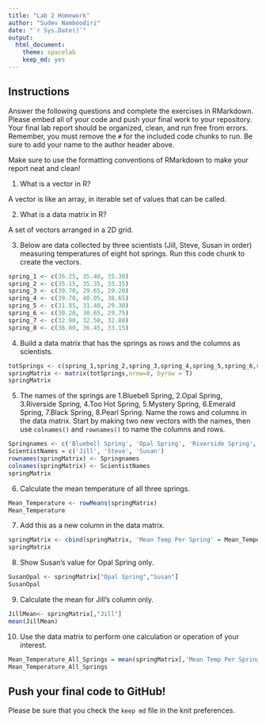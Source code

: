 ```yaml
---
title: "Lab 2 Homework"
author: "Sudev Namboodiri"
date: "`r Sys.Date()`"
output:
  html_document: 
    theme: spacelab
    keep_md: yes
---
```


## Instructions
Answer the following questions and complete the exercises in RMarkdown. Please embed all of your code and push your final work to your repository. Your final lab report should be organized, clean, and run free from errors. Remember, you must remove the `#` for the included code chunks to run. Be sure to add your name to the author header above.  

Make sure to use the formatting conventions of RMarkdown to make your report neat and clean!  

1. What is a vector in R?  

A vector is like an array, in iterable set of values that can be called. 

2. What is a data matrix in R?  

A set of vectors arranged in a 2D grid. 

3. Below are data collected by three scientists (Jill, Steve, Susan in order) measuring temperatures of eight hot springs. Run this code chunk to create the vectors.  
```r
spring_1 <- c(36.25, 35.40, 35.30)
spring_2 <- c(35.15, 35.35, 33.35)
spring_3 <- c(30.70, 29.65, 29.20)
spring_4 <- c(39.70, 40.05, 38.65)
spring_5 <- c(31.85, 31.40, 29.30)
spring_6 <- c(30.20, 30.65, 29.75)
spring_7 <- c(32.90, 32.50, 32.80)
spring_8 <- c(36.80, 36.45, 33.15)
```

4. Build a data matrix that has the springs as rows and the columns as scientists.  

```r
totSprings <- c(spring_1,spring_2,spring_3,spring_4,spring_5,spring_6,spring_7,spring_8)
springMatrix <- matrix(totSprings,nrow=8, byrow = T)
springMatrix
```


5. The names of the springs are 1.Bluebell Spring, 2.Opal Spring, 3.Riverside Spring, 4.Too Hot Spring, 5.Mystery Spring, 6.Emerald Spring, 7.Black Spring, 8.Pearl Spring. Name the rows and columns in the data matrix. Start by making two new vectors with the names, then use `colnames()` and `rownames()` to name the columns and rows.

```r
Springnames <- c('Bluebell Spring', 'Opal Spring', 'Riverside Spring', 'Too Hot Spring', 'Mystery Spring', 'Emerald Spring', 'Black Spring', 'Pearl Spring')
ScientistNames = c('Jill', 'Steve', 'Susan')
rownames(springMatrix) <- Springnames
colnames(springMatrix) <- ScientistNames
springMatrix

```


6. Calculate the mean temperature of all three springs.

```r
Mean_Temperature <- rowMeans(springMatrix)
Mean_Temperature
```


7. Add this as a new column in the data matrix.  

```r
springMatrix <- cbind(springMatrix, 'Mean Temp Per Spring' = Mean_Temperature)
springMatrix
```
8. Show Susan's value for Opal Spring only.
```r
SusanOpal <- springMatrix["Opal Spring","Susan"]
SusanOpal
```

9. Calculate the mean for Jill's column only.  

```r

JillMean<- springMatrix[,"Jill"]
mean(JillMean)

```


10. Use the data matrix to perform one calculation or operation of your interest.

```r
Mean_Temperature_All_Springs = mean(springMatrix[,'Mean Temp Per Spring'])
Mean_Temperature_All_Springs


```


## Push your final code to GitHub!
Please be sure that you check the `keep md` file in the knit preferences.  